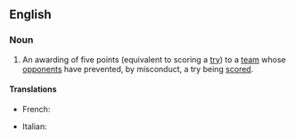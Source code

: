 ==English==

===Noun===
{{en-noun|head=[[penalty]] [[try]]|pl=penalty tries}}

# {{context|rugby}} An awarding of five points (equivalent to scoring a [[try]]) to a [[team]] whose [[opponents]] have prevented, by misconduct, a try being [[scored]].

====Translations====
{{trans-top|awarding of five points}}
* French: {{t-|fr|essai de pénalité|m}}
{{trans-mid}}
* Italian: {{t-|it|meta tecnica|f}}
{{trans-bottom}}